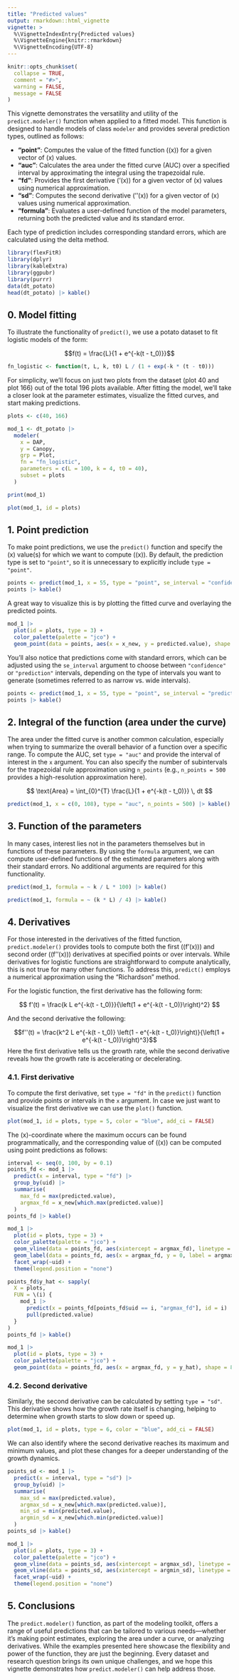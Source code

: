```yaml
---
title: "Predicted values"
output: rmarkdown::html_vignette
vignette: >
  %\VignetteIndexEntry{Predicted values}
  %\VignetteEngine{knitr::rmarkdown}
  %\VignetteEncoding{UTF-8}
---
```


```r
knitr::opts_chunk$set(
  collapse = TRUE,
  comment = "#>",
  warning = FALSE,
  message = FALSE
)
```

This vignette demonstrates the versatility and utility of the `predict.modeler()` 
function when applied to a fitted model. This function is designed to handle
models of class `modeler` and provides several prediction types, outlined as follows: 

- **"point"**: Computes the value of the fitted function \(\hat{f}(x)\) for a 
given vector of \(x\) values.  
- **"auc"**: Calculates the area under the fitted curve (AUC) over a specified 
interval by approximating the integral using the trapezoidal rule.  
- **"fd"**: Provides the first derivative \(\hat{f}'(x)\) for a given vector of
\(x\) values using numerical approximation.  
- **"sd"**: Computes the second derivative \(\hat{f}''(x)\) for a given vector 
of \(x\) values using numerical approximation.  
- **"formula"**: Evaluates a user-defined function of the model parameters, 
returning both the predicted value and its standard error.  

Each type of prediction includes corresponding standard errors, which are 
calculated using the delta method.

```r
library(flexFitR)
library(dplyr)
library(kableExtra)
library(ggpubr)
library(purrr)
data(dt_potato)
head(dt_potato) |> kable()
```

## 0. Model fitting

To illustrate the functionality of `predict()`, we use a potato dataset to fit
logistic models of the form:

$$f(t) = \frac{L}{1 + e^{-k(t - t_0)}}$$

```r
fn_logistic <- function(t, L, k, t0) L / (1 + exp(-k * (t - t0)))
```

For simplicity, we’ll focus on just two plots from the dataset 
(plot 40 and plot 166) out of the total 196 plots available. After fitting the 
model, we’ll take a closer look at the parameter estimates, visualize the fitted
curves, and start making predictions.

```r
plots <- c(40, 166)
```

```r
mod_1 <- dt_potato |>
  modeler(
    x = DAP,
    y = Canopy,
    grp = Plot,
    fn = "fn_logistic",
    parameters = c(L = 100, k = 4, t0 = 40),
    subset = plots
  )
```

```r
print(mod_1)
```

```r
plot(mod_1, id = plots)
```

## 1. Point prediction

To make point predictions, we use the `predict()` function and specify the \(x\)
value(s) for which we want to compute \(\hat{f}(x)\). By default, the prediction 
type is set to `"point"`, so it is unnecessary to explicitly include 
`type = "point"`.  

```r
points <- predict(mod_1, x = 55, type = "point", se_interval = "confidence")
points |> kable()
```

A great way to visualize this is by plotting the fitted curve and overlaying the
predicted points. 

```r
mod_1 |>
  plot(id = plots, type = 3) +
  color_palette(palette = "jco") +
  geom_point(data = points, aes(x = x_new, y = predicted.value), shape = 8)
```

You’ll also notice that predictions come with standard errors,
which can be adjusted using the `se_interval` argument to choose between 
`"confidence"` or `"prediction"` intervals, depending on the type of intervals you
want to generate (sometimes referred to as narrow vs. wide intervals).

```r
points <- predict(mod_1, x = 55, type = "point", se_interval = "prediction")
points |> kable()
```

## 2. Integral of the function (area under the curve)

The area under the fitted curve is another common calculation, especially when 
trying to summarize the overall behavior of a function over a specific range. To
compute the AUC, set `type = "auc"` and provide the interval of interest in the 
`x` argument. You can also specify the number of subintervals for the trapezoidal
rule approximation using `n_points` (e.g., `n_points = 500` provides a 
high-resolution approximation here).

$$ \text{Area} = \int_{0}^{T} \frac{L}{1 + e^{-k(t - t_0)}} \, dt $$

```r
predict(mod_1, x = c(0, 108), type = "auc", n_points = 500) |> kable()
```

## 3. Function of the parameters

In many cases, interest lies not in the parameters themselves but in functions 
of these parameters. By using the `formula` argument, we can compute 
user-defined functions of the estimated parameters along with their standard 
errors. No additional arguments are required for this functionality.

```r
predict(mod_1, formula = ~ k / L * 100) |> kable()
```
```r
predict(mod_1, formula = ~ (k * L) / 4) |> kable()
```

## 4. Derivatives

For those interested in the derivatives of the fitted function, 
`predict.modeler()` provides tools to compute both the first (\(f'(x)\)) and 
second order (\(f''(x)\)) derivatives at specified points or over intervals.
While derivatives for logistic functions are straightforward to compute
analytically, this is not true for many other functions. To address this, 
`predict()` employs a numerical approximation using the "Richardson" method.

For the logistic function, the first derivative has the following form:

$$ f'(t) = \frac{k L e^{-k(t - t_0)}}{\left(1 + e^{-k(t - t_0)}\right)^2} $$

And the second derivative the following:

$$f''(t) = \frac{k^2 L e^{-k(t - t_0)} \left(1 - e^{-k(t - t_0)}\right)}{\left(1 + e^{-k(t - t_0)}\right)^3}$$
Here the first derivative tells us the growth rate, while the second derivative 
reveals how the growth rate is accelerating or decelerating.

### 4.1. First derivative

To compute the first derivative, set `type = "fd"` in the `predict()` function 
and provide points or intervals in the `x` argument.
In case we just want to visualize the first derivative we can use the `plot()` 
function.

```r
plot(mod_1, id = plots, type = 5, color = "blue", add_ci = FALSE)
```

The \(x\)-coordinate where the maximum occurs can be found
programmatically, and the corresponding value of \(\hat{f}(x)\) can be
computed using point predictions as follows:

```r
interval <- seq(0, 100, by = 0.1)
points_fd <- mod_1 |>
  predict(x = interval, type = "fd") |>
  group_by(uid) |>
  summarise(
    max_fd = max(predicted.value),
    argmax_fd = x_new[which.max(predicted.value)]
  )
points_fd |> kable()
```
```r
mod_1 |>
  plot(id = plots, type = 3) +
  color_palette(palette = "jco") +
  geom_vline(data = points_fd, aes(xintercept = argmax_fd), linetype = 2) +
  geom_label(data = points_fd, aes(x = argmax_fd, y = 0, label = argmax_fd)) +
  facet_wrap(~uid) +
  theme(legend.position = "none")
```
```r
points_fd$y_hat <- sapply(
  X = plots,
  FUN = \(i) {
    mod_1 |>
      predict(x = points_fd[points_fd$uid == i, "argmax_fd"], id = i) |>
      pull(predicted.value)
  }
)
points_fd |> kable()
```


```r
mod_1 |>
  plot(id = plots, type = 3) +
  color_palette(palette = "jco") +
  geom_point(data = points_fd, aes(x = argmax_fd, y = y_hat), shape = 8)
```


### 4.2. Second derivative

Similarly, the second derivative can be calculated by setting `type = "sd"`. 
This derivative shows how the growth rate itself is changing, helping to determine
when growth starts to slow down or speed up. 

```r
plot(mod_1, id = plots, type = 6, color = "blue", add_ci = FALSE)
```

We can also identify where the second derivative reaches its maximum and minimum 
values, and plot these changes for a deeper understanding of the growth dynamics.

```r
points_sd <- mod_1 |>
  predict(x = interval, type = "sd") |>
  group_by(uid) |>
  summarise(
    max_sd = max(predicted.value),
    argmax_sd = x_new[which.max(predicted.value)],
    min_sd = min(predicted.value),
    argmin_sd = x_new[which.min(predicted.value)]
  )
points_sd |> kable()
```

```r
mod_1 |>
  plot(id = plots, type = 3) +
  color_palette(palette = "jco") +
  geom_vline(data = points_sd, aes(xintercept = argmax_sd), linetype = 2) +
  geom_vline(data = points_sd, aes(xintercept = argmin_sd), linetype = 2) +
  facet_wrap(~uid) +
  theme(legend.position = "none")
```

## 5. Conclusions

The `predict.modeler()` function, as part of the modeling toolkit, offers a 
range of useful predictions that can be tailored to various needs—whether it's
making point estimates, exploring the area under a curve, or analyzing derivatives.
While the examples presented here showcase the flexibility and power of the 
function, they are just the beginning. Every dataset and research question 
brings its own unique challenges, and we hope this vignette demonstrates how 
`predict.modeler()` can help address those.
